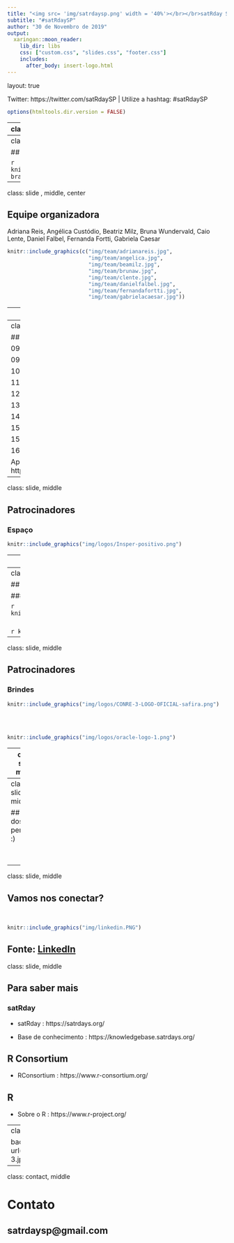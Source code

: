```yaml
---
title: "<img src= 'img/satrdaysp.png' width = '40%'></br></br>satRday São Paulo"
subtitle: "#satRdaySP"
author: "30 de Novembro de 2019"
output:
  xaringan::moon_reader:
    lib_dir: libs
    css: ["custom.css", "slides.css", "footer.css"]
    includes:
      after_body: insert-logo.html
---
```

layout: true
  
<div class="my-footer"><span>

Twitter: https://twitter.com/satRdaySP  | Utilize a hashtag: #satRdaySP


</span></div> 

```r
options(htmltools.dir.version = FALSE)
```
---
class: slide, middle 

## Sobre o satRday

.pull-left[

</br>
</br>
</br>
<img src ="img/placeholder.png" width = "90%"></img>

]

.pull-right[

+ O satRday é uma conferência focada em R, __a principal linguagem de código aberto__ de Ciência de Dados.

+ satRday é um __evento internacional__ que foi lançado em 2016.

+ O satRday foi patrocinado pela __RConsortium__, um projeto de código aberto da Linux Foundation que dá suporte à comunidade internacional de R.

+ Os eventos são sempre organizados com o envolvimento da comunidade local.
]


---
class: slide, middle 

## satRday em São Paulo...


```r
knitr::include_graphics("img/user2019-brasileiros.jpg")
```

---
class: slide , middle, center

## Equipe organizadora

Adriana Reis, Angélica Custódio, Beatriz Milz, Bruna Wundervald, Caio Lente, Daniel Falbel, Fernanda Fortti, Gabriela Caesar

```r
knitr::include_graphics(c("img/team/adrianareis.jpg", 
                          "img/team/angelica.jpg",
                          "img/team/beamilz.jpg",
                          "img/team/brunaw.jpg",
                          "img/team/clente.jpg",
                          "img/team/danielfalbel.jpg",
                          "img/team/fernandafortti.jpg", 
                          "img/team/gabrielacaesar.jpg"))
```



---
class: slide , middle, center

## Equipe organizadora

 Gabriel Zanlorenssi, José de Jesus, Julio Trecenti, Letícia Thomaz, Mariana Dias Guilardi, Nathália Demétrio, Renata Hirota, William Amorim

```r
knitr::include_graphics(c(
                          "img/team/gabrielz.jpg",
                          "img/team/josejesus.jpg",
                          "img/team/juliotrecenti.jpg",
                          "img/team/leticiathomaz.jpg",
                          "img/team/mariguilardi.jpg",
                          "img/team/nathdemetrio.jpg",
                          "img/team/renatahirota.jpg",
                          "img/team/william.jpg"))
```


---
class: slide, middle

## Cronograma de hoje


09:00 - 09:30 - Abertura

09:30 - 10:30 - Palestras 

10:30 - 11:00 - Coffee Break

11:00 - 12:00 - Mesa redonda: Comunidades

12:00 - 13:30 - Horário de almoço - Livre

13:30 - 14:30 - Palestras 

14:30 - 15:00 - Palestra de Convidado(a)

15:00 - 15:30 - Coffee Break

15:30 - 16:30 - Palestra de Convidado(a)

16:30 - 16:45 - Encerramento

Apresentações em: https://github.com/satRdays/saopaulo2019_slides


---
class: slide, middle

## Patrocinadores

### Espaço

```r
knitr::include_graphics("img/logos/Insper-positivo.png")
```

---
class: slide, middle

## Patrocinadores

### Financeiro

```r
knitr::include_graphics("img/logos/cursor1-41.png")
```

<br><br>
```r
knitr::include_graphics("img/logos/clearsale-logo-rgb.png")
```


---
class: slide, middle

## Patrocinadores

### Financeiro


```r
knitr::include_graphics("img/logos/Marca_C6BANK_positivo.png")
```
<br><br>

```r
knitr::include_graphics("img/logos/logo_RED_Asset.jpg")
```


---
class: slide, middle

## Patrocinadores
### Brindes

```r
knitr::include_graphics("img/logos/CONRE-3-LOGO-OFICIAL-safira.png")
```

<br><br>
```r
knitr::include_graphics("img/logos/oracle-logo-1.png")
```
---
class: slide, middle

## Código de conduta

- O satRdays tem como objetivo proporcionar uma experiência de conferência livre de assédio e inclusiva para todos os participantes, independente, mas não limitado a, gênero, orientação sexual, deficiência, aparência física, idade, raça/etnia, posição social, religião ou afiliação política. 

- Não toleramos nenhuma forma de assédio aos participantes (incluindo organizadores e fornecedores). 

- Imagens e insinuações sexuais não são apropriadas em nenhum local da conferência, incluindo apresentações. 


- Qualquer pessoa que viole estas regras pode ser advertida ou expulsa da conferência (sem reembolso), conforme critérios dos organizadores da conferência. 

Saiba mais em: https://saopaulo2019.satrdays.org/codigodeconduta/

---
class: slide, middle

## Cuide dos seus pertences :) 

<br><br>
```r
knitr::include_graphics("img/notebook.png")
```


---
class: slide, middle

## Vamos nos conectar?
<br>
```r
knitr::include_graphics("img/linkedin.PNG")
```
Fonte: [LinkedIn](https://help.linkedin.com/ci/fattach/get/9326454/0/filename/Find%20Nearby%20Best%20Practices.pdf)
---
class: slide, middle

## Para saber mais 

### satRday 

+ satRday : https://satrdays.org/ 

+ Base de conhecimento : https://knowledgebase.satrdays.org/

## R Consortium 

+ RConsortium : https://www.r-consortium.org/ 

## R 

+ Sobre o R : https://www.r-project.org/



---
class: slide 

background-image: url(img/photogrid_4-3.jpg)

---
class: contact, middle


# Contato 

## satrdaysp@gmail.com
